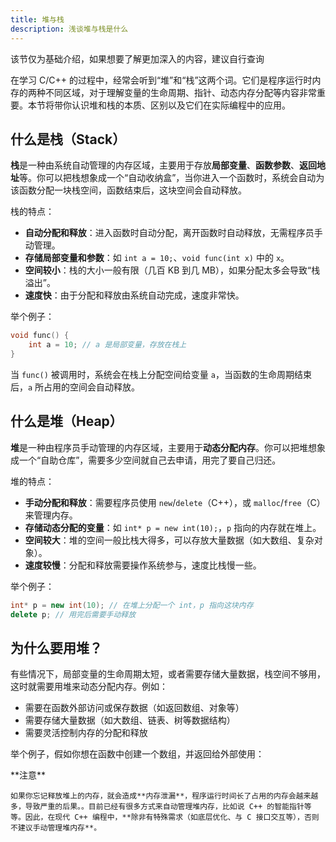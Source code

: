 ```yaml
---
title: 堆与栈
description: 浅谈堆与栈是什么
---
```


<Callout type="warn">该节仅为基础介绍，如果想要了解更加深入的内容，建议自行查询</Callout>

在学习 C/C++ 的过程中，经常会听到“堆”和“栈”这两个词。它们是程序运行时内存的两种不同区域，对于理解变量的生命周期、指针、动态内存分配等内容非常重要。本节将带你认识堆和栈的本质、区别以及它们在实际编程中的应用。

## 什么是栈（Stack）

**栈**是一种由系统自动管理的内存区域，主要用于存放**局部变量**、**函数参数**、**返回地址**等。你可以把栈想象成一个“自动收纳盒”，当你进入一个函数时，系统会自动为该函数分配一块栈空间，函数结束后，这块空间会自动释放。

栈的特点：

- **自动分配和释放**：进入函数时自动分配，离开函数时自动释放，无需程序员手动管理。
- **存储局部变量和参数**：如 `int a = 10;`、`void func(int x)` 中的 `x`。
- **空间较小**：栈的大小一般有限（几百 KB 到几 MB），如果分配太多会导致“栈溢出”。
- **速度快**：由于分配和释放由系统自动完成，速度非常快。

举个例子：

```cpp
void func() {
    int a = 10; // a 是局部变量，存放在栈上
}
```

当 `func()` 被调用时，系统会在栈上分配空间给变量 `a`，当函数的生命周期结束后，`a` 所占用的空间会自动释放。

## 什么是堆（Heap）

**堆**是一种由程序员手动管理的内存区域，主要用于**动态分配内存**。你可以把堆想象成一个“自助仓库”，需要多少空间就自己去申请，用完了要自己归还。

堆的特点：

- **手动分配和释放**：需要程序员使用 `new`/`delete`（C++），或 `malloc`/`free`（C）来管理内存。
- **存储动态分配的变量**：如 `int* p = new int(10);`，`p` 指向的内存就在堆上。
- **空间较大**：堆的空间一般比栈大得多，可以存放大量数据（如大数组、复杂对象）。
- **速度较慢**：分配和释放需要操作系统参与，速度比栈慢一些。

举个例子：

```cpp
int* p = new int(10); // 在堆上分配一个 int，p 指向这块内存
delete p; // 用完后需要手动释放
```


## 为什么要用堆？

有些情况下，局部变量的生命周期太短，或者需要存储大量数据，栈空间不够用，这时就需要用堆来动态分配内存。例如：

- 需要在函数外部访问或保存数据（如返回数组、对象等）
- 需要存储大量数据（如大数组、链表、树等数据结构）
- 需要灵活控制内存的分配和释放

举个例子，假如你想在函数中创建一个数组，并返回给外部使用：

<Callout type="warn">
    **注意**

    如果你忘记释放堆上的内存，就会造成**内存泄漏**，程序运行时间长了占用的内存会越来越多，导致严重的后果。。目前已经有很多方式来自动管理堆内存，比如说 C++ 的智能指针等等。因此，在现代 C++ 编程中，**除非有特殊需求（如底层优化、与 C 接口交互等），否则不建议手动管理堆内存**。
</Callout>
